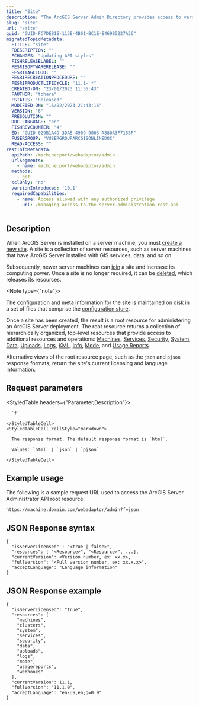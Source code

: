 ```yaml
---
title: "Site"
description: "The ArcGIS Server Admin Directory provides access to various operations and resources to help you manage the users and content on a server."
slug: "site"
url: "/site"
guid: "GUID-FC7DE81E-113E-4B61-BC1E-E469B5227A26"
migratedTopicMetadata:
  FTITLE: "site"
  FDESCRIPTION: ""
  FCHANGES: "Updating API styles"
  FISHRELEASELABEL: ""
  FESRISOFTWARERELEASE: ""
  FESRITAGCLOUD: ""
  FESRIRECREATIONPROCEDURE: ""
  FESRIPRODUCTLIFECYCLE: "11.1- *"
  CREATED-ON: "23/01/2023 11:55:43"
  FAUTHOR: "tohara"
  FSTATUS: "Released"
  MODIFIED-ON: "16/02/2023 21:43:16"
  VERSION: "6"
  FRESOLUTION: ""
  DOC-LANGUAGE: "en"
  FISHREVCOUNTER: "4"
  ED: "GUID-029B1A4D-3DAB-4909-9003-A880A3F715BF"
  FUSERGROUP: "VUSERGROUPARCGISONLINEDOC"
  READ-ACCESS: ""
restInfoMetadata:
  apiPath: /machine:port/webadaptor/admin
  urlSegments:
    - name: machine:port/webadaptor/admin
  methods:
    - get
  sslOnly: 'no'
  versionIntroduced: '10.1'
  requiredCapabilities:
    - name: Access allowed with any authorized privilege
      url: /managing-access-to-the-server-administration-rest-api
---
```


## Description

When ArcGIS Server is installed on a server machine, you must [create a new site](/createsite). A site is a collection of server resources, such as server machines that have ArcGIS Server installed with GIS services, data, and so on.

Subsequently, newer server machines can [join](/joinsite) a site and increase its computing power. Once a site is no longer required, it can be [deleted](/deletesite), which releases its resources.

<Note type={"note"}>

The configuration and meta information for the site is maintained on disk in a set of files that comprise the [configuration store](/configstore).

</Note>

Once a site has been created, the result is a root resource for administering an ArcGIS Server deployment. The root resource returns a collection of hierarchically organized, top-level resources that provide access to additional resources and operations: [Machines](/machines), [Services](/services), [Security](/security), [System](/system), [Data](/data), [Uploads](/uploads), [Logs](/logs), [KML](/kml), [Info](/info), [Mode](/mode), and [Usage Reports](/usagereports).

Alternative views of the root resource page, such as the `json` and `pjson` response formats, return the site's current licensing and language information.


## Request parameters

<StyledTable headers={"Parameter,Description"}>
  <StyledTableRow>
    <StyledTableCell cellStyle="markdown">

      `f` 

    </StyledTableCell>
    <StyledTableCell cellStyle="markdown">

      The response format. The default response format is `html`.

      Values: `html` | `json` | `pjson`

    </StyledTableCell>
  </StyledTableRow>
</StyledTable>


## Example usage

The following is a sample request URL used to access the ArcGIS Server Administrator API root resource:

```markdown
https://machine.domain.com/webadaptor/admin?f=json
```

## JSON Response syntax

```other
{
  "isServerLicensed" : "<true | false>",
  "resources": [ "<Resource>", "<Resource>", ...],
  "currentVersion": <Version number, ex: xx.x>,
  "fullVersion": "<Full version number, ex: xx.x.x>",
  "acceptLanguage": "Language information"
}
```

## JSON Response example

```other
{
  "isServerLicensed": "true",
  "resources": [
    "machines",
    "clusters",
    "system",
    "services",
    "security",
    "data",
    "uploads",
    "logs",
    "mode",
    "usagereports",
    "webhooks"
  ],
  "currentVersion": 11.1,
  "fullVersion": "11.1.0",
  "acceptLanguage": "en-US,en;q=0.9"
}
```
